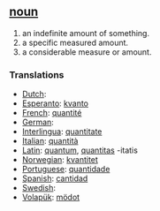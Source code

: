 == [[noun]] ==
# an indefinite amount of something.
# a specific measured amount.
# a considerable measure or amount.

=== Translations ===
*[[Dutch]]: [[]]
*[[Esperanto]]: [[kvanto]]
*[[French]]: [[quantité]]
*[[German]]: [[]]
*[[Interlingua]]: [[quantitate]]
*[[Italian]]: [[quantità]]
*[[Latin]]: [[quantum]], [[quantitas]] -itatis
*[[Norwegian]]: [[kvantitet]]
*[[Portuguese]]: [[quantidade]]
*[[Spanish]]: [[cantidad]]
*[[Swedish]]: [[]]
*[[Volapük]]: [[mödot]]